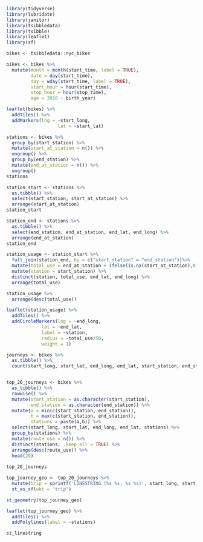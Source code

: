 ```r
library(tidyverse)
library(lubridate)
library(janitor)
library(tsibbledata)
library(tsibble)
library(leaflet)
library(sf)
```

```r

bikes <- tsibbledata::nyc_bikes

bikes <- bikes %>% 
  mutate(month = month(start_time, label = TRUE),
         date = day(start_time),
         day = wday(start_time, label = TRUE),
         start_hour = hour(start_time),
         stop_hour = hour(stop_time),
         age = 2018 - birth_year)
```


```r
leaflet(bikes) %>% 
  addTiles() %>% 
  addMarkers(lng = ~start_long,
                   lat = ~start_lat)
```

```r
stations <- bikes %>% 
  group_by(start_station) %>% 
  mutate(start_at_station = n()) %>% 
  ungroup() %>% 
  group_by(end_station) %>% 
  mutate(end_at_station = n()) %>% 
  ungroup()
stations

station_start <- stations %>%
  as.tibble() %>% 
  select(start_station, start_at_station) %>% 
  arrange(start_at_station)
station_start

station_end <- stations %>% 
  as.tibble() %>% 
  select(end_station, end_at_station, end_lat, end_long) %>%
  arrange(end_at_station)
station_end

station_usage <- station_start %>% 
  full_join(station_end, by = c("start_station" = "end_station"))%>% 
  mutate(total_use = end_at_station + ifelse(is.na(start_at_station),0, start_at_station)) %>% 
  mutate(station = start_station) %>% 
  distinct(station, total_use, end_lat, end_long) %>% 
  arrange(total_use)

station_usage %>% 
  arrange(desc(total_use))
```

```r
leaflet(station_usage) %>% 
  addTiles() %>% 
  addCircleMarkers(lng = ~end_long,
             lat = ~end_lat,
             label = ~station,
             radius = ~total_use/50,
             weight = 1)
```


```r

journeys <- bikes %>% 
  as.tibble() %>% 
  count(start_long, start_lat, end_long, end_lat, start_station, end_station) 


top_20_journeys <- bikes %>%
  as_tibble() %>% 
  rowwise() %>%
  mutate(start_station = as.character(start_station),
         end_station = as.character(end_station)) %>% 
  mutate(a = min(c(start_station, end_station)),
         b = max(c(start_station, end_station)),
         stations = paste(a,b)) %>% 
  select(start_long, start_lat, end_long, end_lat, stations) %>% 
  group_by(stations) %>% 
  mutate(route_use = n()) %>% 
  distinct(stations, .keep_all = TRUE) %>% 
  arrange(desc(route_use)) %>% 
  head(20)
                    
top_20_journeys

top_journey_geo <- top_20_journeys %>% 
  mutate(trip = sprintf('LINESTRING (%s %s, %s %s)', start_long, start_lat, end_long, end_lat)) %>% 
  st_as_sf(wkt = 'trip')

st_geometry(top_journey_geo)

```


```r
leaflet(top_journey_geo) %>% 
  addTiles() %>% 
  addPolylines(label = ~stations)

st_linestring
```



